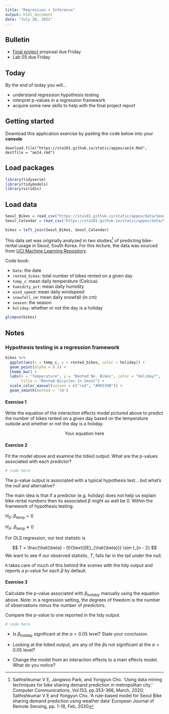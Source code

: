 ```yaml
---
title: "Regression + Inference"
output: html_document
date: "July 28, 2022"
---
```


## Bulletin

- [Final project](/projects/final-project) proposal due Friday
- Lab 05 due Friday

## Today

By the end of today you will...

- understand regression hypothesis testing
- interpret p-values in a regression framework
- acquire some new skills to help with the final project report

## Getting started

Download this application exercise by pasting the code below into your **console**

    download.file("https://sta101.github.io/static/appex/ae14.Rmd",
    destfile = "ae14.rmd")

## Load packages

```r
library(tidyverse)
library(tidymodels)
library(viridis)
```

## Load data


```r
Seoul_Bikes = read_csv("https://sta101.github.io/static/appex/data/Seoul_Bikes.csv") 
Seoul_Calendar = read_csv("https://sta101.github.io/static/appex/data/Seoul_Calendar.csv")

bikes = left_join(Seoul_Bikes, Seoul_Calendar)
```

This data set was originally analyzed in two studies^[Sathishkumar V E, Jangwoo Park, and Yongyun Cho. 'Using data mining techniques for bike sharing demand prediction in metropolitan city.' Computer Communications, Vol.153, pp.353-366, March, 2020; Sathishkumar V E and Yongyun Cho. 'A rule-based model for Seoul Bike sharing demand prediction using weather data' European Journal of Remote Sensing, pp. 1-18, Feb, 2020] of predicting bike-rental usage in Seoul, South Korea. For this lecture, the data was sourced from [UCI Machine Learning Repository](https://archive.ics.uci.edu).

Code book:

- `Date`: the date
- `rented_bikes`: total number of bikes rented on a given day
- `temp_c`: mean daily temperature (Celcius)
-  `humidity_pct`: mean daily humidity
- `wind_speed`: mean daily windspeed
- `snowfall_cm`: mean daily snowfall (in cm)
- `season`: the season
- `holiday`: whether or not the day is a holiday

```r
glimpse(bikes)
```

## Notes

### Hypothesis testing in a regression framework


```r
bikes %>%
  ggplot(aes(x = temp_c, y = rented_bikes, color = holiday)) +
  geom_point(alpha = 0.5) +
  theme_bw() +
  labs(x = "Temperature", y = "Rented No. Bikes", color = "Holiday?",
       title = "Rented Bicycles in Seoul") +
  scale_color_manual(values = c("red", "#00539B")) +
  geom_smooth(method = 'lm')
```

#### Exercise 1

Write the equation of the interaction effects model pictured above to predict the number of bikes rented on a given day based on the temperature outside and whether or not the day is a holiday.


$$
\text{Your equation here}
$$


#### Exercise 2

Fit the model above and examine the tidied output. What are the p-values associated with each predictor?

```r
# code here
```

The p-value output is associated with a typical hypothesis test... but what's the null and alternative?

The main idea is that if a predictor (e.g. holiday) does not help us explain bike rental numbers then its associated $\beta$ might as well be 0. Within the framework of hypothesis testing:

$H_0$: $\beta_{\text{temp}} = 0$

$H_A:$ $\beta_{\text{temp}} \neq 0$

For OLS regression, our test statistic is 

$$
T = \frac{\hat{\beta} - 0}{\text{SE}_{\hat{\beta}}} \sim t_{n - 2}
$$
We want to see if our observed statistic, $T$, falls far in the tail under the null.

`R` takes care of much of this behind the scenes with the tidy output and reports a p-value for each $\beta$ by default.

#### Exercise 3

Calculate the p-value associated with $\beta_{holiday}$ manually using the equation above. Note: in a regression setting, the degrees of freedom is the number of observations minus the number of predictors.

Compare the p-value to one reported in the tidy output.

```r
# code here
```

- Is $\beta_{\text{holiday}}$ significant at the $\alpha = 0.05$ level? State your conclusion.

- Looking at the tidied output, are any of the $\beta$s not significant at the $\alpha = 0.05$ level?

- Change the model from an interaction effects to a main effects model. What do you notice?


